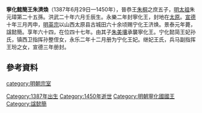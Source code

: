 '''寧化懿簡王朱濟煥'''（1387年6月29日—1450年），晉恭王[[朱棡|朱棡]]之庶五子，[[明太祖|明太祖]]朱元璋第二十五孫。洪武二十年六月壬辰生。永樂二年封寧化王，封地在[[太原|太原]]。[[宣德|宣德]]十年三月丙申，[[明英宗|明英宗]]以山西太原县古城田六十余顷赐宁化王济焕。景泰元年薨，諡懿簡。享年六十四，在位四十七年。由其子[[朱美壤|朱美壤]]承襲寧化王。宁化懿简王妃孙氏，镇西卫指挥孙整侄女，永乐二年十二月册为宁化王妃。继妃王氏，兵马副指挥王玢之女，宣德三年册封。
== 參考資料 ==
{{cite book|title=《明實錄》}}


{{s-start}}
{{s-none|無|[[明朝|明政府]]封之}}
{{s-ttl|title=[[明朝藩王列表_(晉王系)#寧化國|明寧化國國王]]|years=1404年－1450年}}
{{s-aft|after=子僖順王[[朱美壤|朱美壤]]}}
{{end}}
{{中国政治人物小作品}}
[[category:明朝宗室|category:明朝宗室]]
[[Category:1387年出生|Category:1387年出生]]
[[Category:1450年逝世|Category:1450年逝世]]
[[Category:明朝寧化國國王|Category:明朝寧化國國王]]
[[Category:諡懿簡|Category:諡懿簡]]